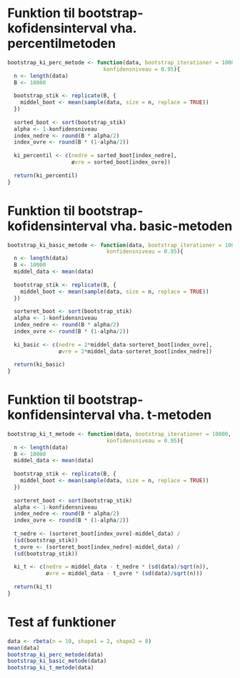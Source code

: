 # Funktion til bootstrap-kofidensinterval vha. percentilmetoden
```r
bootstrap_ki_perc_metode <- function(data, bootstrap_iterationer = 10000,
                              konfidensniveau = 0.95){
  n <- length(data)
  B <- 10000
  
  bootstrap_stik <- replicate(B, {
    middel_boot <- mean(sample(data, size = n, replace = TRUE))
  })
  
  sorted_boot <- sort(bootstrap_stik)
  alpha <- 1-konfidensniveau
  index_nedre <- round(B * alpha/2)
  index_ovre <- round(B * (1-alpha/2))
  
  ki_percentil <- c(nedre = sorted_boot[index_nedre],
                    øvre = sorted_boot[index_ovre])
  
  return(ki_percentil)
}
```


# Funktion til bootstrap-kofidensinterval vha. basic-metoden
```r
bootstrap_ki_basic_metode <- function(data, bootstrap_iterationer = 10000,
                               konfidensniveau = 0.95){
  n <- length(data)
  B <- 10000
  middel_data <- mean(data)
  
  bootstrap_stik <- replicate(B, {
    middel_boot <- mean(sample(data, size = n, replace = TRUE))
  })
  
  sorteret_boot <- sort(bootstrap_stik)
  alpha <- 1-konfidensniveau
  index_nedre <- round(B * alpha/2)
  index_ovre <- round(B * (1-alpha/2))
  
  ki_basic <- c(nedre = 2*middel_data-sorteret_boot[index_ovre],
                øvre = 2*middel_data-sorteret_boot[index_nedre])
  
  return(ki_basic)
}
```


# Funktion til bootstrap-konfidensinterval vha. t-metoden
```r
bootstrap_ki_t_metode <- function(data, bootstrap_iterationer = 10000,
                               konfidensniveau = 0.95){
  n <- length(data)
  B <- 10000
  middel_data <- mean(data)
  
  bootstrap_stik <- replicate(B, {
    middel_boot <- mean(sample(data, size = n, replace = TRUE))
  })
  
  sorteret_boot <- sort(bootstrap_stik)
  alpha <- 1-konfidensniveau
  index_nedre <- round(B * alpha/2)
  index_ovre <- round(B * (1-alpha/2))
  
  t_nedre <- (sorteret_boot[index_ovre]-middel_data) /
  (sd(bootstrap_stik))
  t_ovre <- (sorteret_boot[index_nedre]-middel_data) /
  (sd(bootstrap_stik))
  
  ki_t <- c(nedre = middel_data - t_nedre * (sd(data)/sqrt(n)),
            øvre = middel_data - t_ovre * (sd(data)/sqrt(n)))
  
  return(ki_t)
}
```


# Test af funktioner
```r
data <- rbeta(n = 10, shape1 = 2, shape2 = 8)
mean(data)
bootstrap_ki_perc_metode(data)
bootstrap_ki_basic_metode(data)
bootstrap_ki_t_metode(data)
```

